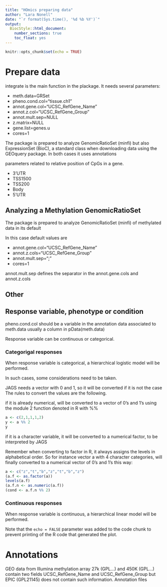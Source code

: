 ```yaml
---
title: "HOmics preparing data"
author: "Lara Nonell"
date: "`r format(Sys.time(), '%d %b %Y')`"
output: 
  BiocStyle::html_document:
    number_sections: true
    toc_float: yes
---
```


```r
knitr::opts_chunk$set(echo = TRUE)

```

# Prepare data

integrate is the main function in the plackage. It needs several parameters:

- meth.data=GRSet
- pheno.cond.col="tissue.ch1"
- annot.gene.col="UCSC_RefGene_Name"
- annot.z.col="UCSC_RefGene_Group"
- annot.mult.sep=NULL
- z.matrix=NULL
- gene.list=genes.u
- cores=1
 
The package is prepared to analyze GenomicRatioSet (minfi) but also ExpressionSet (BioC), a standard class when downloading data using the GEOquery package.
In both cases it uses annotations 

parameters related to relative position of CpGs in a gene.

- 3'UTR
- TSS1500
- TSS200
- Body
- 5'UTR
 
## Analyzing a Methylation GenomicRatioSet

The package is prepared to analyze GenomicRatioSet (minfi) of methylated data in its default 

In this case default values are 

- annot.gene.col="UCSC_RefGene_Name"
- annot.z.cols="UCSC_RefGene_Group"
- annot.mult.sep=";"
- cores=1

annot.mult.sep defines the separator in the annot.gene.cols and annot.z.cols

## Other

## Response variable, phenotype or condition

pheno.cond.col should be a variable  in the annotation data  associated to meth.data
usually a column in pData(meth.data)

Response variable can be continuous or categorical. 

### Categorigal responses

When response variable is categorical, a hierarchical logistic model will be performed.

In such cases, some considerations need to be taken.

JAGS needs a vector with 0 and 1, so it will be converted if it is not the case
The rules to convert the values are the following.

if it is already numerical, will be converted to a vector of 0's and 1's using the module 2 function denoted in R with %%

```r
a <- c(2,1,1,1,2)
y <- a %% 2
y
```

if it is a character variable, it will be converted to a numerical factor, to be interpreted by JAGS

Remember when converting to factor in R, it always assigns the levels in alphabetical order.
So for instance vector a with 4 character categories, will finally converted to a numerical vector of 0's and 1's this way:

```r
a <- c("z","t","b","z","t","b","z")
(a.f <- as.factor(a))
levels(a.f)
(a.f.n <- as.numeric(a.f))
(cond <- a.f.n %% 2)
```

### Continuous responses

When response variable is continuous, a hierarchical linear model will be performed.

Note that the `echo = FALSE` parameter was added to the code chunk to prevent printing of the R code that generated the plot.

# Annotations

GEO data from Illumina methylation array 27k (GPL...) and 450K (GPL...) contain two fields UCSC_RefGene_Name and UCSC_RefGene_Group but EPIC (GPL21145) does not contain such information. Annotation files
